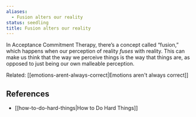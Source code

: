 ```yaml
---
aliases:
  - Fusion alters our reality
status: seedling
title: Fusion alters our reality
---
```

In Acceptance Commitment Therapy, there’s a concept called “fusion,” which happens when our perception of reality _fuses_ with reality. This can make us think that the way we perceive things is the way that things are, as opposed to just being our own malleable perception.

Related: [[emotions-arent-always-correct|Emotions aren't always correct]]

## References

- [[how-to-do-hard-things|How to Do Hard Things]]
